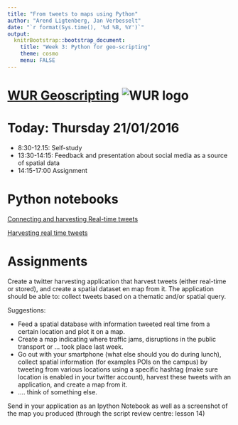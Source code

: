 ```yaml
---
title: "From tweets to maps using Python"
author: "Arend Ligtenberg, Jan Verbesselt"
date: "`r format(Sys.time(), '%d %B, %Y')`"
output:
  knitrBootstrap::bootstrap_document:
    title: "Week 3: Python for geo-scripting"
    theme: cosmo
    menu: FALSE
---
```


# [WUR Geoscripting](https://geoscripting-wur.github.io/) ![WUR logo](http://www.wageningenur.nl/upload/f9a0b5f2-15c5-4b84-9e14-20ef02f5e265_wur-logo.png)


# Today: Thursday 21/01/2016

* 8:30-12.15: Self-study
* 13:30-14:15: Feedback and presentation about social media as a source of spatial data
* 14:15-17:00 Assignment

# Python notebooks

[Connecting and harvesting Real-time tweets](http://nbviewer.jupyter.org/github/GeoScripting-WUR/PythonWeek/blob/gh-pages/ConnectingandharvestingtweetswithPython.ipynb)

[Harvesting real time tweets](http://nbviewer.jupyter.org/github/GeoScripting-WUR/PythonWeek/blob/gh-pages/HarvestingRealTimeTweets.ipynb)


# Assignments

Create a twitter harvesting application that harvest tweets (either real-time or stored), and create a spatial dataset en map from it. 
The application should be able to: collect tweets based on a thematic and/or spatial query. 

Suggestions:

* Feed a spatial database with information tweeted real time from a certain location and plot it on a map.
* Create a map indicating where traffic jams, disruptions in the public transport or ... took place last week.
* Go out with your smartphone (what else should you do during lunch), collect spatial information (for examples POIs on the campus) by tweeting from various locations using a specific hashtag (make sure location is enabled in your twitter account), harvest these tweets with an application, and create a map from it.
* .... think of something else.

Send in your application as an Ipython Notebook as well as a screenshot of the map you produced (through the script review centre: lesson 14)



